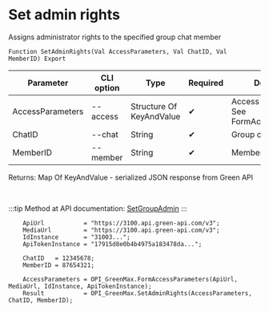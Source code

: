 ﻿---
sidebar_position: 8
description: Set admin rights and other functions to work with Green Max in the Open Integration Package, a free open-source integration library for 1C:Enterprise 8, OneScript and CLI
keywords: [1C, 1С, 1С:Enterprise, 1С:Enterprise 8.3, API, Integration, Services, Exchange, OneScript, CLI, Green Max]
---


# Set admin rights
 Assigns administrator rights to the specified group chat member



`Function SetAdminRights(Val AccessParameters, Val ChatID, Val MemberID) Export`

  | Parameter | CLI option | Type | Required | Description |
  |-|-|-|-|-|
  | AccessParameters | --access | Structure Of KeyAndValue | &#x2714; | Access parameters. See FormAccessParameters |
  | ChatID | --chat | String | &#x2714; | Group chat ID |
  | MemberID | --member | String | &#x2714; | Member ID |

  
  Returns:  Map Of KeyAndValue - serialized JSON response from Green API

<br/>

:::tip
Method at API documentation: [SetGroupAdmin](https://green-api.com/v3/docs/api/groups/SetGroupAdmin/)
:::
<br/>


```bsl title="1C:Enterprise/OneScript code example"
    ApiUrl           = "https://3100.api.green-api.com/v3";
    MediaUrl         = "https://3100.api.green-api.com/v3";
    IdInstance       = "31003...";
    ApiTokenInstance = "17915d8e0b4b4975a183478da...";

    ChatID   = 12345678;
    MemberID = 87654321;

    AccessParameters = OPI_GreenMax.FormAccessParameters(ApiUrl, MediaUrl, IdInstance, ApiTokenInstance);
    Result           = OPI_GreenMax.SetAdminRights(AccessParameters, ChatID, MemberID);
```
 




